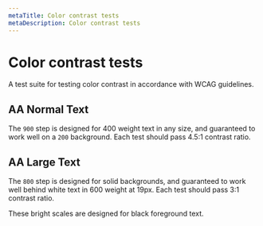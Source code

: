 ```yaml
---
metaTitle: Color contrast tests
metaDescription: Color contrast tests
---
```


# Color contrast tests

<Description>
  A test suite for testing color contrast in accordance with WCAG
  guidelines.
</Description>

## AA Normal Text

The `900` step is designed for 400 weight text in any size, and guaranteed to work well on a `200` background. Each test should pass 4.5:1 contrast ratio.

<ColorTestText />

## AA Large Text

The `800` step is designed for solid backgrounds, and guaranteed to work well behind white text in 600 weight at 19px. Each test should pass 3:1 contrast ratio.

<ColorTestTextLarge />

These bright scales are designed for black foreground text.

<ColorTestTextLargeBright />
